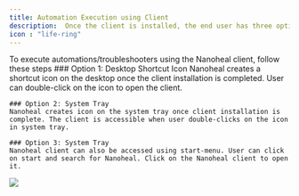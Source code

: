 ---
title: Automation Execution using Client
description:  Once the client is installed, the end user has three options to open the client
icon : "life-ring" 
---
To execute automations/troubleshooters using the Nanoheal client, follow these steps
<Tabs>
  <Tab title="Three Options">
    ### Option 1: Desktop Shortcut Icon
    Nanoheal creates a shortcut icon on the desktop once the client installation is completed. User can double-click on the icon to open the client.
    
    ### Option 2: System Tray
    Nanoheal creates icon on the system tray once client installation is complete. The client is accessible when user double-clicks on the icon in system tray.

    ### Option 3: System Tray
    Nanoheal client can also be accessed using start-menu. User can click on start and search for Nanoheal. Click on the Nanoheal client to open it.
  </Tab>

</Tabs>
<img
  style={{ borderRadius: '0.5rem' }}
  src="https://nanoheal-enterprise.s3.amazonaws.com/LaunchNH.jpg"
/>